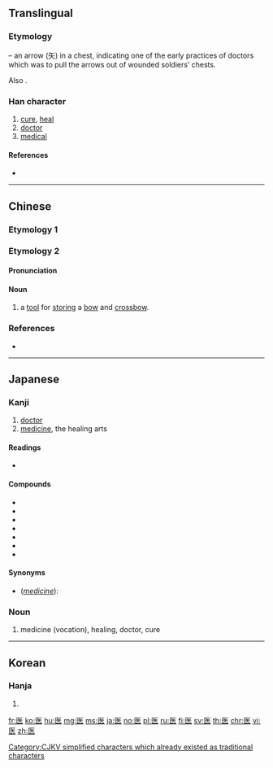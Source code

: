 {{also|醫}}
==Translingual==
{{stroke order|strokes=7}}

===Etymology===
{{Han compound|匸|矢|t1=bag, container|t2=arrow|ls=ic}} – an arrow (矢) in a chest, indicating one of the early practices of doctors which was to pull the arrows out of wounded soldiers’ chests.

Also {{Han simp|醫}}.

[[Category:CJKV simplified characters which already existed as traditional characters]]

===Han character===
{{Han char|rn=23|rad=匸|as=05|sn=7|four=|canj=SOK|ids=⿷匚矢}}

# [[cure]], [[heal]]
# [[doctor]]
# [[medical]]

====References====
* {{Han ref|kx=0155.050|dkj=02680|hdz=10085.030|uh=533B|ud=21307}}

----

==Chinese==

===Etymology 1===
{{zh-see|醫||doctor}}

===Etymology 2===
{{zh-forms}}

====Pronunciation====
{{zh-pron
|m=yì
|cat=n
}}

====Noun====
{{zh-noun}}

# a [[tool]] for [[storing]] a [[bow]] and [[crossbow]].

===References===
* {{R:twedu|C00862}}

----

==Japanese==

===Kanji===
{{ja-kanji|grade=3|rs=匸05|style=s|kyu=醫}}

# [[doctor]]
# [[medicine]], the healing arts

====Readings====
* {{ja-readings|kanon=[[い]] ([[i]])|goon=[[い]] ([[i]])|kun=[[いやす]] ([[iyasu]]), [[くすし]] ([[kusushi]])}}

====Compounds====
* {{l|ja|医院}}
* {{l|ja|医学}}
* {{l|ja|医師}}
* {{l|ja|医者}}
* {{l|ja|医術}}
* {{l|ja|医薬}}
* {{l|ja|医療}}

====Synonyms====
{{ja-kanjitab|い|yomi=o}}
* (''[[medicine]]''): {{l|ja|醫}}

===Noun===
{{ja-noun|い}}

# medicine (vocation), healing, doctor, cure

----

==Korean==

===Hanja===
{{ko-hanja|hangeul=[[예]], [[의]]|rv=ye, ui|mr=ye, ŭi}}

# {{defn|lang=ko|sort=匸05}}

[[fr:医]]
[[ko:医]]
[[hu:医]]
[[mg:医]]
[[ms:医]]
[[ja:医]]
[[no:医]]
[[pl:医]]
[[ru:医]]
[[fi:医]]
[[sv:医]]
[[th:医]]
[[chr:医]]
[[vi:医]]
[[zh:医]]